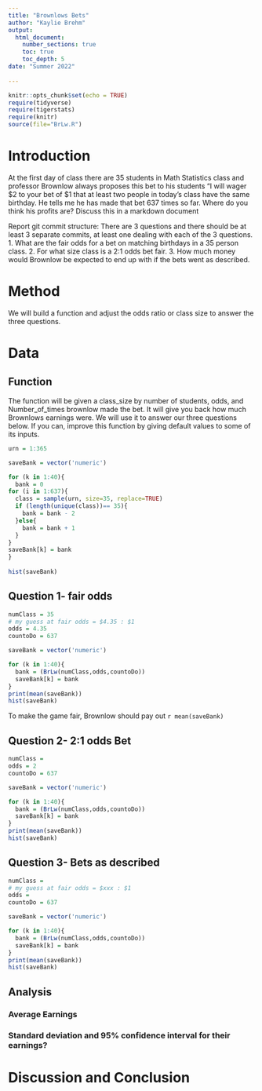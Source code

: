 ```yaml
---
title: "Brownlows Bets"
author: "Kaylie Brehm"
output: 
  html_document:
    number_sections: true
    toc: true
    toc_depth: 5
date: "Summer 2022"    
    
---
```

```r
knitr::opts_chunk$set(echo = TRUE)
require(tidyverse)
require(tigerstats)
require(knitr)
source(file="BrLw.R")
```


<!-- We recommend you use git branches -- create a separate branch for each major section i.e. Introduction, Methods, Results, Inferential Results, and Discussion and Conclusions - leave the YAML block untouched until the final merge where you put in your own name !-->

# Introduction

<!--In this section you explain what you are trying to show.  Where did the data come from?  What is the research or other question you are trying to answer?!-->

 At the first day of class there are 35 students in Math Statistics class and professor Brownlow always proposes this bet to his students "I will wager $2 to your bet of $1 that at least two people in today's class have  the same birthday.  He tells me he has made that bet 637 times so far. Where do you think his profits are? Discuss this in a markdown document
 
Report git commit structure:
There are 3 questions and there should be at least 3 separate commits, at least one dealing with each of the 3 questions.
1. What are the fair odds for a bet on matching birthdays in a 35 person class.
2. For what size class is a 2:1 odds bet fair.
3. How much money would Brownlow be expected to end up with if the bets went as described.

# Method

We will build a function and adjust the odds ratio or class size to answer the three questions. 

# Data

## Function

The function will be given a class_size by number of students, odds, and Number_of_times brownlow made the bet.  It will give you back how much Brownlows earnings were. We will use it to answer our three questions below. If you can, improve this function by giving default values to some of its inputs.

```r
urn = 1:365

saveBank = vector('numeric')

for (k in 1:40){
  bank = 0
for (i in 1:637){
  class = sample(urn, size=35, replace=TRUE)
  if (length(unique(class))== 35){
    bank = bank - 2
  }else{
    bank = bank + 1
  }
}
saveBank[k] = bank
}
 
hist(saveBank)

```


## Question 1- fair odds

<!--Decide on your methods:  In this section explain the approach you will take to attack the issue --- how will you decide on a likely estimate of professor Brownlow's earnings or losses after 637 bets. Also explain how you construct a 95% confidence interval about your estimate of his winnings !-->

```r
numClass = 35
# my guess at fair odds = $4.35 : $1
odds = 4.35
countoDo = 637

saveBank = vector('numeric')

for (k in 1:40){
  bank = (BrLw(numClass,odds,countoDo))
  saveBank[k] = bank
}
print(mean(saveBank))
hist(saveBank)
```

To make the game fair, Brownlow should pay out `r mean(saveBank)`

## Question 2- 2:1 odds Bet

<!--Explain and display the results of your method of coming up with the estimate of professor Brownlows betting profits!-->

```r
numClass = 
odds = 2
countoDo = 637

saveBank = vector('numeric')

for (k in 1:40){
  bank = (BrLw(numClass,odds,countoDo))
  saveBank[k] = bank
}
print(mean(saveBank))
hist(saveBank)
```

## Question 3- Bets as described

```r
numClass = 
# my guess at fair odds = $xxx : $1
odds = 
countoDo = 637

saveBank = vector('numeric')

for (k in 1:40){
  bank = (BrLw(numClass,odds,countoDo))
  saveBank[k] = bank
}
print(mean(saveBank))
hist(saveBank)
```

## Analysis 


### Average Earnings

### Standard deviation and 95% confidence interval for their earnings?
  
<!--Explain and display your method of coming up with a 95% confidence interval of professor Brownlows winnings (or losings)-->


# Discussion and Conclusion

<!--Discussion and conclusion here.  If professor Brownlow is consistantly making or losing money how could he change his payout so that his profits center on zero?  Also discuss what size his class should be in order to have his current scheme balance at zero profit.!-->

